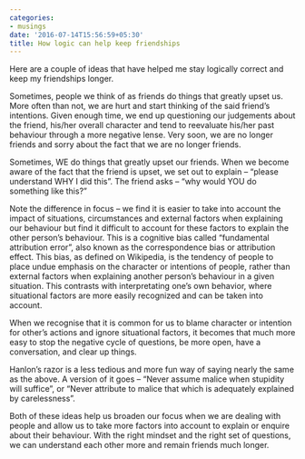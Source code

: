 ```yaml
---
categories:
- musings
date: '2016-07-14T15:56:59+05:30'
title: How logic can help keep friendships
---
```


​Here are a couple of ideas that have helped me stay logically correct and keep my friendships longer.

 Sometimes, people we think of as friends do things that greatly upset us. More often than not, we are hurt and start thinking of the said friend’s intentions. Given enough time, we end up questioning our judgements about the friend, his/her overall character and tend to reevaluate his/her past behaviour through a more negative lense. Very soon, we are no longer friends and sorry about the fact that we are no longer friends.

 Sometimes, WE do things that greatly upset our friends. When we become aware of the fact that the friend is upset, we set out to explain – “please understand WHY I did this”. The friend asks – “why would YOU do something like this?”

 Note the difference in focus – we find it is easier to take into account the impact of situations, circumstances and external factors when explaining our behaviour but find it difficult to account for these factors to explain the other person’s behaviour. This is a cognitive bias called “fundamental attribution error”, also known as the correspondence bias or attribution effect. This bias, as defined on Wikipedia, is the tendency of people to place undue emphasis on the character or intentions of people, rather than external factors when explaining another person’s behaviour in a given situation. This contrasts with interpretating one’s own behavior, where situational factors are more easily recognized and can be taken into account.

 When we recognise that it is common for us to blame character or intention for other’s actions and ignore situational factors, it becomes that much more easy to  stop the negative cycle of questions, be more open, have a conversation, and clear up things.

 Hanlon’s razor is a less tedious and more fun way of saying nearly the same as the above. A version of it goes – “Never assume malice when stupidity will suffice”, or “Never attribute to malice that which is adequately explained by carelessness”.

 Both of these ideas help us broaden our focus when we are dealing with people and allow us to take more factors into account to explain or enquire about their behaviour.  With the right mindset and the right set of questions, we can understand each other more and remain friends much longer.

<!--
post-560
https://venugvgk.wordpress.com/2016/07/14/how-logic-can-help-keep-friendships/
-->
